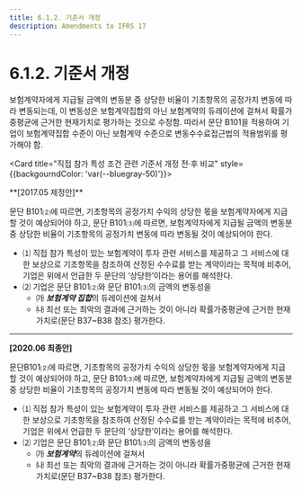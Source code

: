 ```yaml
---
title: 6.1.2. 기준서 개정
description: Amendments to IFRS 17
---
```


# 6.1.2. 기준서 개정

보험계약자에게 지급될 금액의 변동분 중 상당한 비율이 기초항목의 공정가치 변동에 따라 변동되는데, 이 변동성은 보험계약집합의 아닌 보험계약의 듀레이션에 걸쳐서 확률가중평균에 근거한 현재가치로 평가하는 것으로 수정함. 따라서 문단 B101을 적용하여 기업이 보험계약집합 수준이 아닌 보험계약 수준으로 변동수수료접근법의 적용범위를 평가해야 함.

<Card title="직접 참가 특성 조건 관련 기준서 개정 전·후 비교" style={{backgourndColor: 'var(--bluegray-50)'}}>

<Accordion activeIndex={[]}>
<AccordionTab header="B107">
**[2017.05 제정안]**

문단 B101⑵에 따르면, 기초항목의 공정가치 수익의 상당한 몫을 보험계약자에게 지급할 것이 예상되어야 하고, 문단 B101⑶에 따르면, 보험계약자에게 지급될 금액의 변동분 중 상당한 비율이 기초항목의 공정가치 변동에 따라 변동될 것이 예상되어야 한다.

* ⑴ 직접 참가 특성이 있는 보험계약이 투자 관련 서비스를 제공하고 그 서비스에 대한 보상으로 기초항목을 참조하여 산정된 수수료를 받는 계약이라는 목적에 비추어, 기업은 위에서 언급한 두 문단의 ‘상당한’이라는 용어를 해석한다.
* ⑵ 기업은 문단 B101⑵와 문단 B101⑶의 금액의 변동성을&#x20;
  * ㈎ ***보험계약 집합***의 듀레이션에 걸쳐서&#x20;
  * ㈏ 최선 또는 최악의 결과에 근거하는 것이 아니라 확률가중평균에 근거한 현재가치로(문단 B37\~B38 참조) 평가한다.

---

**[2020.06 최종안]**

문단B101⑵에 따르면, 기초항목의 공정가치 수익의 상당한 몫을 보험계약자에게 지급할 것이 예상되어야 하고, 문단 B101⑶에 따르면, 보험계약자에게 지급될 금액의 변동분 중 상당한 비율이 기초항목의 공정가치 변동에 따라 변동될 것이 예상되어야 한다.

* ⑴ 직접 참가 특성이 있는 보험계약이 투자 관련 서비스를 제공하고 그 서비스에 대한 보상으로 기초항목을 참조하여 산정된 수수료를 받는 계약이라는 목적에 비추어, 기업은 위에서 언급한 두 문단의 ‘상당한’이라는 용어를 해석한다.
* ⑵ 기업은 문단 B101⑵와 문단 B101⑶의 금액의 변동성을&#x20;
  * ㈎ ***보험계약***의 듀레이션에 걸쳐서&#x20;
  * ㈏ 최선 또는 최악의 결과에 근거하는 것이 아니라 확률가중평균에 근거한 현재가치로(문단 B37\~B38 참조) 평가한다.
</AccordionTab>
</Accordion>
</Card>
